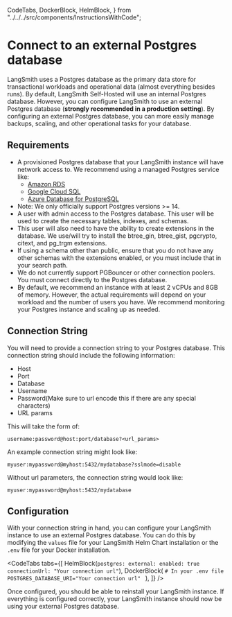   CodeTabs,
  DockerBlock,
  HelmBlock,
} from "../../../src/components/InstructionsWithCode";

# Connect to an external Postgres database

LangSmith uses a Postgres database as the primary data store for transactional workloads and operational data (almost everything besides runs). By default, LangSmith Self-Hosted will use an internal Postgres database.
However, you can configure LangSmith to use an external Postgres database (**strongly recommended in a production setting**). By configuring an external Postgres database, you can more easily manage backups, scaling, and other operational tasks for your database.

## Requirements

- A provisioned Postgres database that your LangSmith instance will have network access to. We recommend using a managed Postgres service like:
  - [Amazon RDS](https://docs.aws.amazon.com/AmazonRDS/latest/UserGuide/CHAP_GettingStarted.CreatingConnecting.PostgreSQL.html)
  - [Google Cloud SQL](https://cloud.google.com/curated-resources/cloud-sql#section-1)
  - [Azure Database for PostgreSQL](https://azure.microsoft.com/en-us/products/postgresql#features)
- Note: We only officially support Postgres versions >= 14.
- A user with admin access to the Postgres database. This user will be used to create the necessary tables, indexes, and schemas.
- This user will also need to have the ability to create extensions in the database. We use/will try to install the btree_gin, btree_gist, pgcrypto, citext, and pg_trgm extensions.
- If using a schema other than public, ensure that you do not have any other schemas with the extensions enabled, or you must include that in your search path.
- We do not currently support PGBouncer or other connection poolers. You must connect directly to the Postgres database.
- By default, we recommend an instance with at least 2 vCPUs and 8GB of memory. However, the actual requirements will depend on your workload and the number of users you have. We recommend monitoring your Postgres instance and scaling up as needed.

## Connection String

You will need to provide a connection string to your Postgres database. This connection string should include the following information:

- Host
- Port
- Database
- Username
- Password(Make sure to url encode this if there are any special characters)
- URL params

This will take the form of:

```
username:password@host:port/database?<url_params>
```

An example connection string might look like:

```
myuser:mypassword@myhost:5432/mydatabase?sslmode=disable
```

Without url parameters, the connection string would look like:

```
myuser:mypassword@myhost:5432/mydatabase
```

## Configuration

With your connection string in hand, you can configure your LangSmith instance to use an external Postgres database. You can do this by modifying the `values` file for your LangSmith Helm Chart installation or the `.env` file for your Docker installation.

<CodeTabs
  tabs={[
    HelmBlock(`
  postgres:
    external:
      enabled: true
      connectionUrl: "Your connection url"
    `),
    DockerBlock(
      `# In your .env file
POSTGRES_DATABASE_URI="Your connection url"
    `
    ),
  ]}
/>

Once configured, you should be able to reinstall your LangSmith instance. If everything is configured correctly, your LangSmith instance should now be using your external Postgres database.

